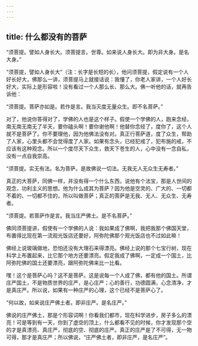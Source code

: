 ```yaml
---
---
---
```

title: 什么都没有的菩萨
---




“须菩提。譬如人身长大。须菩提言。世尊。如来说人身长大。即为非大身。是名大身。”

“须菩提，譬如人身长大”（注：长字是长短的长），他问须菩提，假定说有一个人好长好大，佛那么一讲，须菩提马上就接话说：我懂了，你老人家讲，一个人好长好大，实际上是形容啦！没有看过一个人那么长、那么大。佛一听他的话，就再告诉他：

“须菩提。菩萨亦如是。若作是言。我当灭度无量众生。即不名菩萨。”

对了，他说你答得对了，学佛的人也是这个样子。假使一个学佛的人，跑来念经，南无南无南无了半天，要你磕头啊！要你谢他啊！他替你念经了，度你了，这个人就不是菩萨了。你不要理他，因为他佛法没有对。真正行菩萨道，度了众生，帮助了人家，心里头都不会觉得度了人家。如果有念头，已经犯戒了，犯布施的戒，不应该有这种观念。所以一个度尽天下众生，救天下苍生的人，心中没有一念自私，没有一点自我崇高。

“须菩提。实无有法。名为菩萨。是故佛说一切法。无我无人无众生无寿者。”

真正的大菩萨，同佛一样，并没有得一个什么东西，说他有个法宝，那是人世间的观念，功利主义的思想。他为什么成其为菩萨？因为他是空灵的、广大的、一切都不着的、一切都不住的，所以叫做菩萨；真正的菩萨是无我、无人、无众生、无寿者。

“须菩提。若菩萨作是言。我当庄严佛土。是不名菩萨。”

佛同须菩提讲，假使有一个学佛的人说：我如果成了佛啊，我把我那个佛国天堂，布置得比现在第一流观光饭店还要好，阿弥陀佛那个观光饭店也不过如此嘛！

佛经上说玻璃做地，恐怕还没有大理石来得漂亮。佛经上说的那个七宝行树，现在科学上布置起来，比它那个地方还要漂亮。假定我成了佛啊，一定成一个国土，比阿弥陀佛的国土还要漂亮，跟阿弥陀佛来比一比看。

嘿！这个是菩萨心吗？这不是菩萨。这是说每一个人成了佛，都有他的国土。所谓庄严国土，不是物质世界的庄严，是心庄严；心的善行，功德圆满，心念清净，才是真庄严。所以说，如果有一种庄严的心理，这个已经不是菩萨心了。

“何以故，如来说庄严佛土者。即非庄严。是名庄严。”

佛说的庄严佛土，那是个形容词啊！你看我们都市，现在科学进步，房子多么的漂亮！可是等到有一天，你到了虚空的顶上，什么都看不见的时候，你才发现那个空的才是真漂亮、真庄严，彻底的空、彻底的庄严。真正的庄严是了不可得，无一物可得，那才是真庄严；所以佛说，“庄严佛土者，即非庄严，是名庄严”。